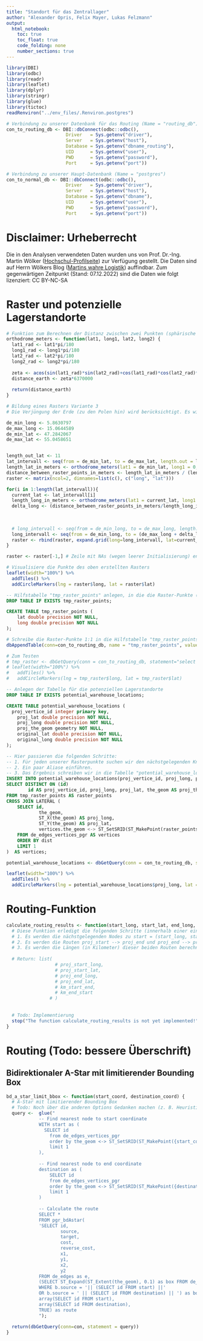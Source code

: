 ```yaml
---
title: "Standort für das Zentrallager"
author: "Alexander Opris, Felix Mayer, Lukas Felzmann"
output:
  html_notebook:
    toc: true
    toc_float: true
    code_folding: none
    number_sections: true
---
```




```r
library(DBI)
library(odbc)
library(readr)
library(leaflet)
library(dplyr)
library(stringr)
library(glue)
library(tictoc)
readRenviron("../env_files/.Renviron.postgres")
```

```r
# Verbindung zu unserer Datenbank für das Routing (Name = "routing_db")
con_to_routing_db <- DBI::dbConnect(odbc::odbc(),
                      Driver   = Sys.getenv("driver"),
                      Server   = Sys.getenv("host"),
                      Database = Sys.getenv("dbname_routing"),
                      UID      = Sys.getenv("user"),
                      PWD      = Sys.getenv("password"),
                      Port     = Sys.getenv("port"))

# Verbindung zu unserer Haupt-Datenbank (Name = "postgres")
con_to_normal_db <- DBI::dbConnect(odbc::odbc(),
                      Driver   = Sys.getenv("driver"),
                      Server   = Sys.getenv("host"),
                      Database = Sys.getenv("dbname"),
                      UID      = Sys.getenv("user"),
                      PWD      = Sys.getenv("password"),
                      Port     = Sys.getenv("port"))
```


# Disclaimer: Urheberrecht
Die in den Analysen verwendeten Daten wurden uns von Prof. Dr.-Ing. Martin Wölker ([Hochschul-Profilseite](https://www.hs-kl.de/hochschule/profil/personenverzeichnis/detailanzeige-personen/person/martin-woelker)) zur Verfügung gestellt. Die Daten sind auf Herrn Wölkers Blog ([Martins wahre Logistik](https://martins-wahre-logistik.blogspot.com/2022/10/logistics-case-studies-der-lieferschein.html)) auffindbar. Zum gegenwärtigen Zeitpunkt (Stand: 07.12.2022) sind die Daten wie folgt lizenziert: CC BY-NC-SA






# Raster und potenzielle Lagerstandorte
```r
# Funktion zum Berechnen der Distanz zwischen zwei Punkten (sphärische Geometrie wird berücksichtigt)
orthodrome_meters <- function(lat1, long1, lat2, long2) {
  lat1_rad <- lat1*pi/180
  long1_rad <- long1*pi/180
  lat2_rad <- lat2*pi/180
  long2_rad <- long2*pi/180
  
  zeta <- acos(sin(lat1_rad)*sin(lat2_rad)+cos(lat1_rad)*cos(lat2_rad)*cos(long2_rad-long1_rad))
  distance_earth <- zeta*6370000
  
  return(distance_earth)
}
```






```r
# Bildung eines Rasters Variante 3
# Die Verjüngung der Erde (zu den Polen hin) wird berücksichtigt. Es wird (bis auf Rundungsfehler) sichergestellt, dass der Abstand benachbarter Rasterpunkte in lat- und long-Richtung überall gleich ist.

de_min_long <- 5.8630797
de_max_long <- 15.0644589 
de_min_lat <- 47.2842067
de_max_lat <- 55.0458651


length_out_lat <- 11
lat_intervall <- seq(from = de_min_lat, to = de_max_lat, length.out = length_out_lat)
length_lat_in_meters <- orthodrome_meters(lat1 = de_min_lat, long1 = 0, lat2 = de_max_lat, long2 = 0)
distance_between_raster_points_in_meters <- length_lat_in_meters / (length_out_lat-1)
raster <- matrix(ncol=2, dimnames=list(c(), c("long", "lat")))

for(i in 1:length(lat_intervall)){
  current_lat <- lat_intervall[i]
  length_long_in_meters <- orthodrome_meters(lat1 = current_lat, long1 = de_min_long, lat2 = current_lat, long2 = de_max_long)
  delta_long <- (distance_between_raster_points_in_meters/length_long_in_meters) * (de_max_long - de_min_long)
  
  
  
  # long_intervall <- seq(from = de_min_long, to = de_max_long, length.out = length_out_long)
  long_intervall <- seq(from = de_min_long, to = (de_max_long + delta_long), by=delta_long)
  raster <- rbind(raster, expand.grid(long=long_intervall, lat=current_lat))
}

raster <- raster[-1,] # Zeile mit NAs (wegen leerer Initialisierung) entfernen
```



```r
# Visualisiere die Punkte des oben erstellten Rasters
leaflet(width="100%") %>%
  addTiles() %>% 
  addCircleMarkers(lng = raster$long, lat = raster$lat)
```



```sql
-- Hilfstabelle "tmp_raster_points" anlegen, in die die Raster-Punkte (aus raster) 1:1 reingeschrieben werden sollen (siehe nächster Code Chunk).
DROP TABLE IF EXISTS tmp_raster_points;

CREATE TABLE tmp_raster_points (
	lat double precision NOT NULL,
	long double precision NOT NULL
);
```



```r
# Schreibe die Raster-Punkte 1:1 in die Hilfstabelle "tmp_raster_points"
dbAppendTable(conn=con_to_routing_db, name = "tmp_raster_points", value=raster)
```


```r
# Zum Testen
# tmp_raster <- dbGetQuery(conn = con_to_routing_db, statement="select * from tmp_raster_points")
# leaflet(width="100%") %>%
#   addTiles() %>% 
#   addCircleMarkers(lng = tmp_raster$long, lat = tmp_raster$lat)
```


```sql
-- Anlegen der Tabelle für die potenziellen Lagerstandorte
DROP TABLE IF EXISTS potential_warehouse_locations;

CREATE TABLE potential_warehouse_locations (
  proj_vertice_id integer primary key,
	proj_lat double precision NOT NULL,
	proj_long double precision NOT NULL,
	proj_the_geom geometry NOT NULL,
	original_lat double precision NOT NULL,
	original_long double precision NOT NULL
);
```



```sql
-- Hier passieren die folgenden Schritte:
-- 1. Für jeden unserer Rasterpunkte suchen wir den nächstgelegenden Knoten aus unserer routing_db.
-- 2. Ein paar Aliase einführen.
-- 3. Das Ergebnis schreiben wir in die Tabelle "potential_warehouse_locations"
INSERT INTO potential_warehouse_locations(proj_vertice_id, proj_long, proj_lat, proj_the_geom, original_lat, original_long)
SELECT DISTINCT ON (id)
        id AS proj_vertice_id, proj_long, proj_lat, the_geom AS proj_the_geom, lat AS original_lat, long AS original_long
FROM tmp_raster_points AS raster_points
CROSS JOIN LATERAL (
	SELECT id,
			the_geom,
			ST_X(the_geom) AS proj_long,
			ST_Y(the_geom) AS proj_lat,
			vertices.the_geom <-> ST_SetSRID(ST_MakePoint(raster_points.long, raster_points.lat), 4326) AS dist
	FROM de_edges_vertices_pgr AS vertices
	ORDER BY dist
	LIMIT 1
)  AS vertices;
```



```r
potential_warehouse_locations <- dbGetQuery(conn = con_to_routing_db, statement = "select * from potential_warehouse_locations")

leaflet(width="100%") %>%
  addTiles() %>%
  addCircleMarkers(lng = potential_warehouse_locations$proj_long, lat = potential_warehouse_locations$proj_lat)
```



# Routing-Funktion
```r
calculate_routing_results <- function(start_long, start_lat, end_long, end_lat){
  # Diese Funktion erledigt die folgenden Schritte (innerhalb einer einzigen Query):
  # 1. Es werden die nächstgelegenden Nodes zu start = (start_long, start_lat) und end = (end_long, end_lat) bestimmt. Diese nennen wir im Folgenden proj_start und proj_end.
  # 2. Es werden die Routen proj_start --> proj_end und proj_end --> proj_start berechnet.
  # 3. Es werden die Längen (in Kilometer) dieser beiden Routen berechnet.
  
  # Return: list(
                  # proj_start_long,
                  # proj_start_lat,
                  # proj_end_long,
                  # proj_end_lat,
                  # km_start_end,
                  # km_end_start
                # )
  
  
  # Todo: Implementierung
  stop("The function calculate_routing_results is not yet implemented!")
}
```




# Routing (Todo: bessere Überschrift)
## Bidirektionaler A-Star mit limitierender Bounding Box
```r
bd_a_star_limit_bbox <- function(start_coord, destination_coord) {
  # A-Star mit limitierender Bounding Box
  # Todo: Noch über die anderen Options Gedanken machen (z. B. Heuristik)
  query <-  glue("
            -- Find nearest node to start coordinate
            WITH start as (
          	  SELECT id
            	from de_edges_vertices_pgr
            	order by the_geom <-> ST_SetSRID(ST_MakePoint({start_coord$lon}, {start_coord$lat}), 4326)
            	limit 1
            ),
            
            -- Find nearest node to end coordinate
            destination as (
            	SELECT id
            	from de_edges_vertices_pgr
            	order by the_geom <-> ST_SetSRID(ST_MakePoint({destination_coord$lon}, {destination_coord$lat}), 4326)
            	limit 1
            )
            
            -- Calculate the route
            SELECT *
            FROM pgr_bdAstar(
            'SELECT id,
                    source,
                    target,
                    cost,
                    reverse_cost,
                    x1,
                    y1,
                    x2,
                    y2
            FROM de_edges as e,
            (SELECT ST_Expand(ST_Extent(the_geom), 0.1) as box FROM de_edges as b
            WHERE b.source = '|| (SELECT id FROM start) ||'
            OR b.source = ' || (SELECT id FROM destination) || ') as box WHERE e.the_geom && box.box',
            array(SELECT id FROM start),
            array(SELECT id FROM destination),
            TRUE) as route
            ");
            
  return(dbGetQuery(conn=con, statement = query))
}
```